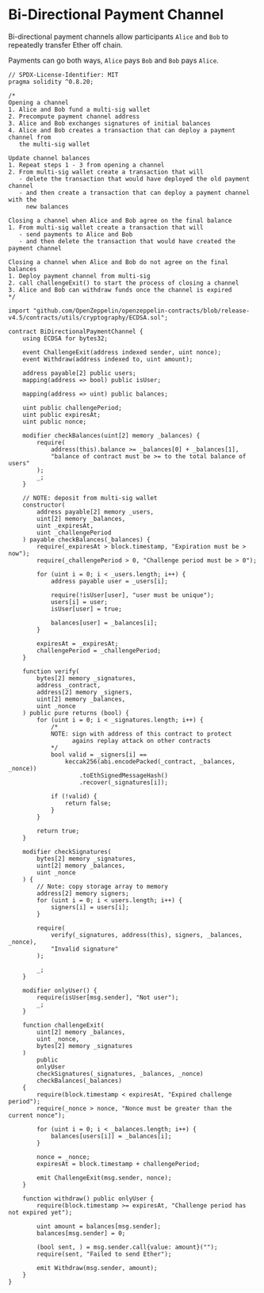 # Bi-Directional Payment Channel

Bi-directional payment channels allow participants `Alice` and `Bob` to repeatedly transfer Ether off chain.

Payments can go both ways, `Alice` pays `Bob` and `Bob` pays `Alice`.

```solidity filename="BiDirectionalPaymentChannel.sol" {2} copy
// SPDX-License-Identifier: MIT
pragma solidity ^0.8.20;

/*
Opening a channel
1. Alice and Bob fund a multi-sig wallet
2. Precompute payment channel address
3. Alice and Bob exchanges signatures of initial balances
4. Alice and Bob creates a transaction that can deploy a payment channel from
   the multi-sig wallet

Update channel balances
1. Repeat steps 1 - 3 from opening a channel
2. From multi-sig wallet create a transaction that will
   - delete the transaction that would have deployed the old payment channel
   - and then create a transaction that can deploy a payment channel with the
     new balances

Closing a channel when Alice and Bob agree on the final balance
1. From multi-sig wallet create a transaction that will
   - send payments to Alice and Bob
   - and then delete the transaction that would have created the payment channel

Closing a channel when Alice and Bob do not agree on the final balances
1. Deploy payment channel from multi-sig
2. call challengeExit() to start the process of closing a channel
3. Alice and Bob can withdraw funds once the channel is expired
*/

import "github.com/OpenZeppelin/openzeppelin-contracts/blob/release-v4.5/contracts/utils/cryptography/ECDSA.sol";

contract BiDirectionalPaymentChannel {
    using ECDSA for bytes32;

    event ChallengeExit(address indexed sender, uint nonce);
    event Withdraw(address indexed to, uint amount);

    address payable[2] public users;
    mapping(address => bool) public isUser;

    mapping(address => uint) public balances;

    uint public challengePeriod;
    uint public expiresAt;
    uint public nonce;

    modifier checkBalances(uint[2] memory _balances) {
        require(
            address(this).balance >= _balances[0] + _balances[1],
            "balance of contract must be >= to the total balance of users"
        );
        _;
    }

    // NOTE: deposit from multi-sig wallet
    constructor(
        address payable[2] memory _users,
        uint[2] memory _balances,
        uint _expiresAt,
        uint _challengePeriod
    ) payable checkBalances(_balances) {
        require(_expiresAt > block.timestamp, "Expiration must be > now");
        require(_challengePeriod > 0, "Challenge period must be > 0");

        for (uint i = 0; i < _users.length; i++) {
            address payable user = _users[i];

            require(!isUser[user], "user must be unique");
            users[i] = user;
            isUser[user] = true;

            balances[user] = _balances[i];
        }

        expiresAt = _expiresAt;
        challengePeriod = _challengePeriod;
    }

    function verify(
        bytes[2] memory _signatures,
        address _contract,
        address[2] memory _signers,
        uint[2] memory _balances,
        uint _nonce
    ) public pure returns (bool) {
        for (uint i = 0; i < _signatures.length; i++) {
            /*
            NOTE: sign with address of this contract to protect
                  agains replay attack on other contracts
            */
            bool valid = _signers[i] ==
                keccak256(abi.encodePacked(_contract, _balances, _nonce))
                    .toEthSignedMessageHash()
                    .recover(_signatures[i]);

            if (!valid) {
                return false;
            }
        }

        return true;
    }

    modifier checkSignatures(
        bytes[2] memory _signatures,
        uint[2] memory _balances,
        uint _nonce
    ) {
        // Note: copy storage array to memory
        address[2] memory signers;
        for (uint i = 0; i < users.length; i++) {
            signers[i] = users[i];
        }

        require(
            verify(_signatures, address(this), signers, _balances, _nonce),
            "Invalid signature"
        );

        _;
    }

    modifier onlyUser() {
        require(isUser[msg.sender], "Not user");
        _;
    }

    function challengeExit(
        uint[2] memory _balances,
        uint _nonce,
        bytes[2] memory _signatures
    )
        public
        onlyUser
        checkSignatures(_signatures, _balances, _nonce)
        checkBalances(_balances)
    {
        require(block.timestamp < expiresAt, "Expired challenge period");
        require(_nonce > nonce, "Nonce must be greater than the current nonce");

        for (uint i = 0; i < _balances.length; i++) {
            balances[users[i]] = _balances[i];
        }

        nonce = _nonce;
        expiresAt = block.timestamp + challengePeriod;

        emit ChallengeExit(msg.sender, nonce);
    }

    function withdraw() public onlyUser {
        require(block.timestamp >= expiresAt, "Challenge period has not expired yet");

        uint amount = balances[msg.sender];
        balances[msg.sender] = 0;

        (bool sent, ) = msg.sender.call{value: amount}("");
        require(sent, "Failed to send Ether");

        emit Withdraw(msg.sender, amount);
    }
}
```